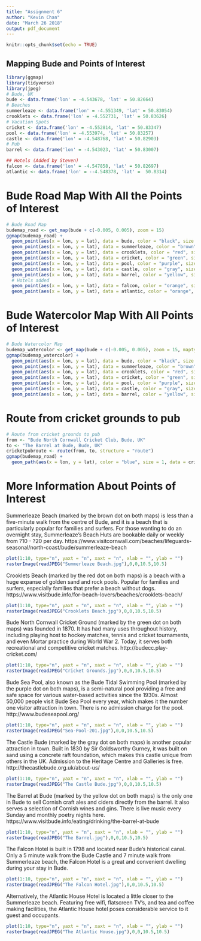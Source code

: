 ```yaml
---
title: "Assignment 6"
author: "Kevin Chan"
date: "March 26 2018"
output: pdf_document
---
```


```r
knitr::opts_chunk$set(echo = TRUE)
```

## Mapping Bude and Points of Interest

```r
library(ggmap)
library(tidyverse)
library(jpeg)
# Bude, UK
bude <- data.frame('lon' = -4.543678, 'lat' = 50.82664)
# Beaches
summerleaze <- data.frame('lon' = -4.551349, 'lat' = 50.83054)
crooklets <- data.frame('lon' = -4.552731, 'lat' = 50.83626)
# Vacation Spots
cricket <- data.frame('lon' = -4.552814, 'lat' = 50.83347)
pool <- data.frame('lon' = -4.553974, 'lat' = 50.83257)
castle <- data.frame('lon' = -4.548768, 'lat' = 50.82903)
# Pub
barrel <- data.frame('lon' = -4.543023, 'lat' = 50.83007)

## Hotels (Added by Steven)
falcon <- data.frame('lon' = -4.547858, 'lat' = 50.82697)
atlantic <- data.frame('lon' = --4.548378, 'lat' =  50.8314)
```

# Bude Road Map With All the Points of Interest
```r
# Bude Road Map
budemap_road <- get_map(bude + c(-0.005, 0.005), zoom = 15)
ggmap(budemap_road) + 
  geom_point(aes(x = lon, y = lat), data = bude, color = "black", size = 2) + 
  geom_point(aes(x = lon, y = lat), data = summerleaze, color = "brown", size = 2) + 
  geom_point(aes(x = lon, y = lat), data = crooklets, color = "red", size = 2) + 
  geom_point(aes(x = lon, y = lat), data = cricket, color = "green", size = 2) + 
  geom_point(aes(x = lon, y = lat), data = pool, color = "purple", size = 2) + 
  geom_point(aes(x = lon, y = lat), data = castle, color = "gray", size = 2) + 
  geom_point(aes(x = lon, y = lat), data = barrel, color = "yellow", size = 2)+
  # Hotels added 
  geom_point(aes(x = lon, y = lat), data = falcon, color = "orange", size = 2)+
  geom_point(aes(x = lon, y = lat), data = atlantic, color = "orange", size = 2)
```

# Bude Watercolor Map With All Points of Interest
```r
# Bude Watercolor Map
budemap_watercolor <- get_map(bude + c(-0.005, 0.005), zoom = 15, maptype = 'watercolor')
ggmap(budemap_watercolor) + 
  geom_point(aes(x = lon, y = lat), data = bude, color = "black", size = 2) + 
  geom_point(aes(x = lon, y = lat), data = summerleaze, color = "brown", size = 2) + 
  geom_point(aes(x = lon, y = lat), data = crooklets, color = "red", size = 2) + 
  geom_point(aes(x = lon, y = lat), data = cricket, color = "green", size = 2) + 
  geom_point(aes(x = lon, y = lat), data = pool, color = "purple", size = 2) + 
  geom_point(aes(x = lon, y = lat), data = castle, color = "gray", size = 2) + 
  geom_point(aes(x = lon, y = lat), data = barrel, color = "yellow", size = 2)
```

# Route from cricket grounds to pub
```r
# Route from cricket grounds to pub
from <- "Bude North Cornwall Cricket Club, Bude, UK"
to <- "The Barrel at Bude, Bude, UK"
cricketpubroute <- route(from, to, structure = "route")
ggmap(budemap_road) + 
  geom_path(aes(x = lon, y = lat), color = "blue", size = 1, data = cricketpubroute, lineend = "round")
```

# More Information About Points of Interest


Summerleaze Beach (marked by the brown dot on both maps) is less than a five-minute walk from the centre of Bude, and it is a beach that is particularly popular for families and surfers. For those wanting to do an overnight stay, Summerleaze's Beach Huts are bookable daily or weekly from ?10 - ?20 per day. https://www.visitcornwall.com/beaches/lifeguards-seasonal/north-coast/bude/summerleaze-beach
```r
plot(1:10, type="n", yaxt = "n", xaxt = "n", xlab = "", ylab = "")
rasterImage(readJPEG("Summerleaze Beach.jpg"),0,0,10.5,10.5)
```

Crooklets Beach (marked by the red dot on both maps) is a beach with a huge expanse of golden sand and rock pools. Popular for families and surfers, especially families that prefer a beach without dogs. https://www.visitbude.info/for-beach-lovers/beaches/crooklets-beach/

```r
plot(1:10, type="n", yaxt = "n", xaxt = "n", xlab = "", ylab = "")
rasterImage(readJPEG("Crooklets Beach.jpg"),0,0,10.5,10.5)
```

Bude North Cornwall Cricket Ground (marked by the green dot on both maps) was founded in 1870. It has had many uses throughout history, including playing host to hockey matches, tennis and cricket tournaments, and even Mortar practice during World War 2. Today, it serves both recreational and competitive cricket matches. http://budecc.play-cricket.com/

```r
plot(1:10, type="n", yaxt = "n", xaxt = "n", xlab = "", ylab = "")
rasterImage(readJPEG("Cricket Grounds.jpg"),0,0,10.5,10.5)
```

Bude Sea Pool, also known as the Bude Tidal Swimming Pool (marked by the purple dot on both maps), is a semi-natural pool providing a free and safe space for various water-based activities since the 1930s. Almost 50,000 people visit Bude Sea Pool every year, which makes it the number one visitor attraction in town. There is no admission charge for the pool. http://www.budeseapool.org/

```r
plot(1:10, type="n", yaxt = "n", xaxt = "n", xlab = "", ylab = "")
rasterImage(readJPEG("Sea-Pool-201.jpg"),0,0,10.5,10.5)
```

The Castle Bude (marked by the gray dot on both maps) is another popular attraction in town. Built in 1830 by Sir Goldsworthy Gurney, it was built on sand using a concrete raft foundation, which makes this castle unique from others in the UK. Admission to the Heritage Centre and Galleries is free. http://thecastlebude.org.uk/about-us/

```r
plot(1:10, type="n", yaxt = "n", xaxt = "n", xlab = "", ylab = "")
rasterImage(readJPEG("The Castle Bude.jpg"),0,0,10.5,10.5)
```

The Barrel at Bude (marked by the yellow dot on both maps) is the only one in Bude to sell Cornish craft ales and ciders directly from the barrel. It also serves a selection of Cornish wines and gins. There is live music every Sunday and monthly poetry nights here. https://www.visitbude.info/eating/drinking/the-barrel-at-bude

```r
plot(1:10, type="n", yaxt = "n", xaxt = "n", xlab = "", ylab = "")
rasterImage(readJPEG("The Barrel.jpg"),0,0,10.5,10.5)
```

The Falcon Hotel is built in 1798 and located near Bude's historical canal. Only a 5 minute walk from the Bude Castle and 7 minute walk from Summerleaze beach, the Falcon Hotel is a great and convenient dwelling during your stay in Bude.

```R
plot(1:10, type="n", yaxt = "n", xaxt = "n", xlab = "", ylab = "")
rasterImage(readJPEG("The Falcon Hotel.jpg"),0,0,10.5,10.5)
```

Alternatively, the Atlantic House Hotel is located a little closer to the Summerleaze beach. Featuring free wifi, flatscreen TV's, and tea and coffee making facilities, the Atlantic House hotel poses considerable service to it guest and occupants. 

```R
plot(1:10, type="n", yaxt = "n", xaxt = "n", xlab = "", ylab = "")
rasterImage(readJPEG("The Atlantic House.jpg"),0,0,10.5,10.5)
```
